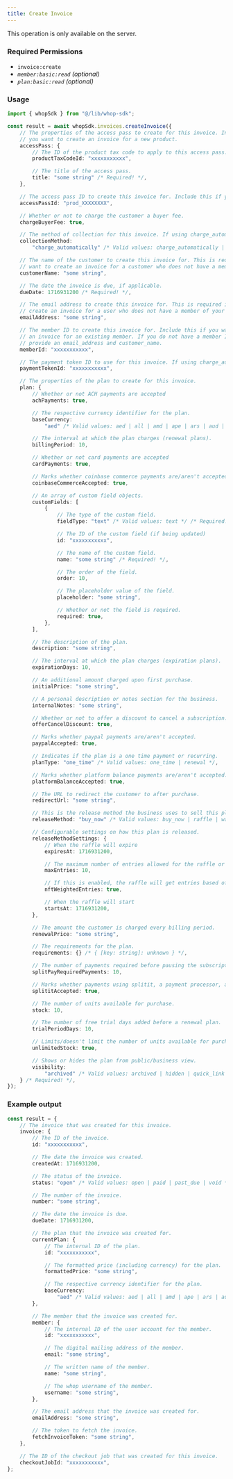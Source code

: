 ```yaml
---
title: Create Invoice
---
```

<Note>This operation is only available on the server.</Note>

### Required Permissions
 - `invoice:create`
 - _`member:basic:read` (optional)_
 - _`plan:basic:read` (optional)_

### Usage

```typescript
import { whopSdk } from "@/lib/whop-sdk";

const result = await whopSdk.invoices.createInvoice({
	// The properties of the access pass to create for this invoice. Include this if
	// you want to create an invoice for a new product.
	accessPass: {
		// The ID of the product tax code to apply to this access pass.
		productTaxCodeId: "xxxxxxxxxxx",

		// The title of the access pass.
		title: "some string" /* Required! */,
	},

	// The access pass ID to create this invoice for. Include this if you want to create an invoice for an existing product.
	accessPassId: "prod_XXXXXXXX",

	// Whether or not to charge the customer a buyer fee.
	chargeBuyerFee: true,

	// The method of collection for this invoice. If using charge_automatically, you must provide a payment_token.
	collectionMethod:
		"charge_automatically" /* Valid values: charge_automatically | send_invoice */ /* Required! */,

	// The name of the customer to create this invoice for. This is required if you
	// want to create an invoice for a customer who does not have a member of your company yet.
	customerName: "some string",

	// The date the invoice is due, if applicable.
	dueDate: 1716931200 /* Required! */,

	// The email address to create this invoice for. This is required if you want to
	// create an invoice for a user who does not have a member of your company yet.
	emailAddress: "some string",

	// The member ID to create this invoice for. Include this if you want to create
	// an invoice for an existing member. If you do not have a member ID, you must
	// provide an email_address and customer_name.
	memberId: "xxxxxxxxxxx",

	// The payment token ID to use for this invoice. If using charge_automatically, you must provide a payment_token.
	paymentTokenId: "xxxxxxxxxxx",

	// The properties of the plan to create for this invoice.
	plan: {
		// Whether or not ACH payments are accepted
		achPayments: true,

		// The respective currency identifier for the plan.
		baseCurrency:
			"aed" /* Valid values: aed | all | amd | ape | ars | aud | bam | bgn | bhd | bob | brl | bsd | btc | cad | chf | clp | cop | crc | czk | dkk | dop | dzd | egp | etb | eth | eur | gbp | ghs | gmd | gtq | gyd | hkd | huf | idr | ils | inr | jmd | jod | jpy | kes | khr | krw | kwd | lkr | mad | mdl | mga | mkd | mnt | mop | mur | mxn | myr | nad | ngn | nok | nzd | omr | pen | php | pkr | pln | pyg | qar | ron | rsd | rub | rwf | sar | sek | sgd | thb | tnd | try | ttd | twd | tzs | usd | uyu | uzs | vnd | xcd | xof | zar */,

		// The interval at which the plan charges (renewal plans).
		billingPeriod: 10,

		// Whether or not card payments are accepted
		cardPayments: true,

		// Marks whether coinbase commerce payments are/aren't accepted.
		coinbaseCommerceAccepted: true,

		// An array of custom field objects.
		customFields: [
			{
				// The type of the custom field.
				fieldType: "text" /* Valid values: text */ /* Required! */,

				// The ID of the custom field (if being updated)
				id: "xxxxxxxxxxx",

				// The name of the custom field.
				name: "some string" /* Required! */,

				// The order of the field.
				order: 10,

				// The placeholder value of the field.
				placeholder: "some string",

				// Whether or not the field is required.
				required: true,
			},
		],

		// The description of the plan.
		description: "some string",

		// The interval at which the plan charges (expiration plans).
		expirationDays: 10,

		// An additional amount charged upon first purchase.
		initialPrice: "some string",

		// A personal description or notes section for the business.
		internalNotes: "some string",

		// Whether or not to offer a discount to cancel a subscription.
		offerCancelDiscount: true,

		// Marks whether paypal payments are/aren't accepted.
		paypalAccepted: true,

		// Indicates if the plan is a one time payment or recurring.
		planType: "one_time" /* Valid values: one_time | renewal */,

		// Marks whether platform balance payments are/aren't accepted.
		platformBalanceAccepted: true,

		// The URL to redirect the customer to after purchase.
		redirectUrl: "some string",

		// This is the release method the business uses to sell this plan.
		releaseMethod: "buy_now" /* Valid values: buy_now | raffle | waitlist */,

		// Configurable settings on how this plan is released.
		releaseMethodSettings: {
			// When the raffle will expire
			expiresAt: 1716931200,

			// The maximum number of entries allowed for the raffle or waitlist
			maxEntries: 10,

			// If this is enabled, the raffle will get entries based off of how many NFTs the user owns
			nftWeightedEntries: true,

			// When the raffle will start
			startsAt: 1716931200,
		},

		// The amount the customer is charged every billing period.
		renewalPrice: "some string",

		// The requirements for the plan.
		requirements: {} /* { [key: string]: unknown } */,

		// The number of payments required before pausing the subscription.
		splitPayRequiredPayments: 10,

		// Marks whether payments using splitit, a payment processor, are/aren't accepted for the plan.
		splititAccepted: true,

		// The number of units available for purchase.
		stock: 10,

		// The number of free trial days added before a renewal plan.
		trialPeriodDays: 10,

		// Limits/doesn't limit the number of units available for purchase.
		unlimitedStock: true,

		// Shows or hides the plan from public/business view.
		visibility:
			"archived" /* Valid values: archived | hidden | quick_link | visible */,
	} /* Required! */,
});

```

### Example output

```typescript
const result = {
	// The invoice that was created for this invoice.
	invoice: {
		// The ID of the invoice.
		id: "xxxxxxxxxxx",

		// The date the invoice was created.
		createdAt: 1716931200,

		// The status of the invoice.
		status: "open" /* Valid values: open | paid | past_due | void */,

		// The number of the invoice.
		number: "some string",

		// The date the invoice is due.
		dueDate: 1716931200,

		// The plan that the invoice was created for.
		currentPlan: {
			// The internal ID of the plan.
			id: "xxxxxxxxxxx",

			// The formatted price (including currency) for the plan.
			formattedPrice: "some string",

			// The respective currency identifier for the plan.
			baseCurrency:
				"aed" /* Valid values: aed | all | amd | ape | ars | aud | bam | bgn | bhd | bob | brl | bsd | btc | cad | chf | clp | cop | crc | czk | dkk | dop | dzd | egp | etb | eth | eur | gbp | ghs | gmd | gtq | gyd | hkd | huf | idr | ils | inr | jmd | jod | jpy | kes | khr | krw | kwd | lkr | mad | mdl | mga | mkd | mnt | mop | mur | mxn | myr | nad | ngn | nok | nzd | omr | pen | php | pkr | pln | pyg | qar | ron | rsd | rub | rwf | sar | sek | sgd | thb | tnd | try | ttd | twd | tzs | usd | uyu | uzs | vnd | xcd | xof | zar */,
		},

		// The member that the invoice was created for.
		member: {
			// The internal ID of the user account for the member.
			id: "xxxxxxxxxxx",

			// The digital mailing address of the member.
			email: "some string",

			// The written name of the member.
			name: "some string",

			// The whop username of the member.
			username: "some string",
		},

		// The email address that the invoice was created for.
		emailAddress: "some string",

		// The token to fetch the invoice.
		fetchInvoiceToken: "some string",
	},

	// The ID of the checkout job that was created for this invoice.
	checkoutJobId: "xxxxxxxxxxx",
};

```
